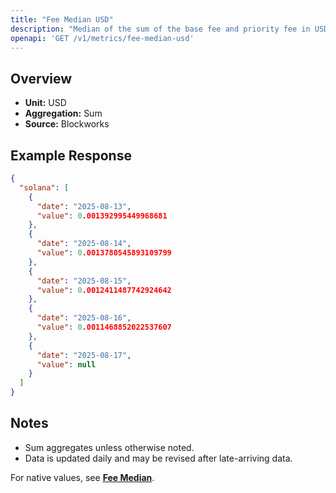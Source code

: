 ```yaml
---
title: "Fee Median USD"
description: "Median of the sum of the base fee and priority fee in USD that day"
openapi: 'GET /v1/metrics/fee-median-usd'
---
```


## Overview

- **Unit:** USD
- **Aggregation:** Sum
- **Source:** Blockworks

## Example Response

```json
{
  "solana": [
    {
      "date": "2025-08-13",
      "value": 0.001392995449968681
    },
    {
      "date": "2025-08-14",
      "value": 0.0013780545893109799
    },
    {
      "date": "2025-08-15",
      "value": 0.0012411487742924642
    },
    {
      "date": "2025-08-16",
      "value": 0.0011468852022537607
    },
    {
      "date": "2025-08-17",
      "value": null
    }
  ]
}
```

## Notes
- Sum aggregates unless otherwise noted.
- Data is updated daily and may be revised after late-arriving data.


<Note>For native values, see **[Fee Median](./fee-median)**.</Note>